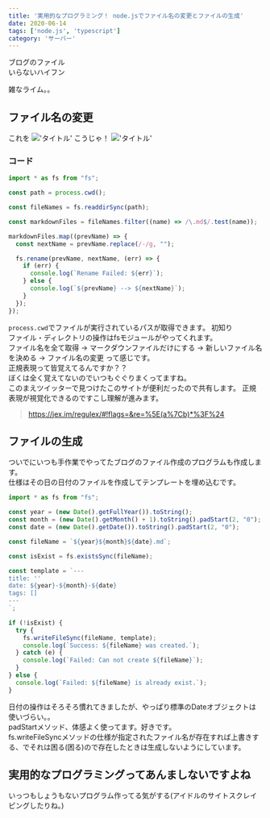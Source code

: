 ```yaml
---
title: '実用的なプログラミング！ node.jsでファイル名の変更とファイルの生成'
date: 2020-06-14
tags: ['node.js', 'typescript']
category: 'サーバー'
---
```


ブログのファイル\
いらないハイフン

雑なライム。。

## ファイル名の変更

これを !['タイトル'](./images/20200614-1.png) こうじゃ！ !['タイトル'](./images/20200614-2.png)

### コード

```typescript
import * as fs from "fs";

const path = process.cwd();

const fileNames = fs.readdirSync(path);

const markdownFiles = fileNames.filter((name) => /\.md$/.test(name));

markdownFiles.map((prevName) => {
  const nextName = prevName.replace(/-/g, "");

  fs.rename(prevName, nextName, (err) => {
    if (err) {
      console.log(`Rename Failed: ${err}`);
    } else {
      console.log(`${prevName} --> ${nextName}`);
    }
  });
});
```

`process.cwd`でファイルが実行されているパスが取得できます。 初知り\
ファイル・ディレクトリの操作はfsモジュールがやってくれます。\
ファイル名を全て取得 -> マークダウンファイルだけにする -> 新しいファイル名を決める -> ファイル名の変更 って感じです。\
正規表現って皆覚えてるんですか？？\
ぼくは全く覚えてないのでいつもぐぐりまくってますね。\
このまえツイッターで見つけたこのサイトが便利だったので共有します。 正規表現が視覚化できるのですこし理解が進みます。

> https://jex.im/regulex/#!flags=&re=%5E(a%7Cb)*%3F%24

## ファイルの生成

ついでにいつも手作業でやってたブログのファイル作成のプログラムも作成します。\
仕様はその日の日付のファイルを作成してテンプレートを埋め込むです。

```typescript
import * as fs from "fs";

const year = (new Date().getFullYear()).toString();
const month = (new Date().getMonth() + 1).toString().padStart(2, "0");
const date = (new Date().getDate()).toString().padStart(2, "0");

const fileName = `${year}${month}${date}.md`;

const isExist = fs.existsSync(fileName);

const template = `---
title: ''
date: ${year}-${month}-${date}
tags: []
---
`;

if (!isExist) {
  try {
    fs.writeFileSync(fileName, template);
    console.log(`Success: ${fileName} was created.`);
  } catch (e) {
    console.log(`Failed: Can not create ${fileName}`);
  }
} else {
  console.log(`Failed: ${fileName} is already exist.`);
}
```

日付の操作はそろそろ慣れてきましたが、やっぱり標準のDateオブジェクトは使いづらい。。\
padStartメソッド、体感よく使ってます。好きです。\
fs.writeFileSyncメソッドの仕様が指定されたファイル名が存在すれば上書きする、でそれは困る(困る)ので存在したときは生成しないようにしています。

## 実用的なプログラミングってあんましないですよね

いっつもしょうもないプログラム作ってる気がする(アイドルのサイトスクレイピングしたりね。)
